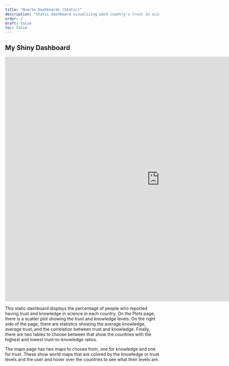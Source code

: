 ```yaml
---
title: "Quarto Dashboards (Static)"
description: "Static dashboard visualizing each country's trust in science and knowledge of science."
order: 2
draft: false
toc: false
---
```


## My Shiny Dashboard

<iframe src="https://nmgreenfield.quarto.pub/lab-3/"
        width="200%"
        height="800px"
        frameborder="0">
</iframe>


This static dashboard displays the percentage of people who reported having trust and knowledge in science in each country. On the Plots page, there is a scatter plot showing the trust and knowledge levels. On the right side of the page, there are statistics showing the average knowledge, average trust, and the correlation between trust and knowledge. Finally, there are two tables to choose between that show the countries with the highest and lowest trust-to-knowledge ratios.

The maps page has two maps to choose from, one for knowledge and one for trust. These show world maps that are colored by the knowledge or trust levels and the user and hover over the countries to see what their levels are. 